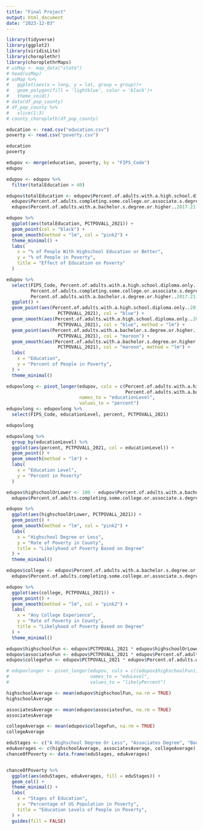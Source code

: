```yaml
---
title: "Final Project"
output: html_document
date: "2023-12-03"
---
```


```r
library(tidyverse)
library(ggplot2)
library(viridisLite)
library(choroplethr)
library(choroplethrMaps)
# usMap <- map_data("state")
# head(usMap)
# usMap %>% 
#   ggplot(aes(x = long, y = lat, group = group))+
#   geom_polygon(fill = 'lightblue', color = 'black')+
#   theme_void()
# data(df_pop_county)
# df_pop_county %>% 
#   slice(1:3)
# county_choropleth(df_pop_county)

education <- read.csv("education.csv")
poverty <- read.csv("poverty.csv")

education
poverty

edupov <- merge(education, poverty, by = "FIPS_Code")
edupov

edupov <- edupov %>% 
  filter(totalEducation > 40)

edupov$totalEducation <- edupov$Percent.of.adults.with.a.high.school.diploma.only..2017.21 +
  edupov$Percent.of.adults.completing.some.college.or.associate.s.degree..2017.21 +
  edupov$Percent.of.adults.with.a.bachelor.s.degree.or.higher..2017.21

edupov %>% 
  ggplot(aes(totalEducation, PCTPOVALL_2021)) +
  geom_point(col = "black") +
  geom_smooth(method = "lm", col = "pink2") +
  theme_minimal() +
  labs(
    x = "% of People With Highschool Education or Better",
    y = "% of People in Poverty",
    title = "Effect of Education on Poverty"
  )

edupov %>% 
  select(FIPS_Code, Percent.of.adults.with.a.high.school.diploma.only..2017.21,
         Percent.of.adults.completing.some.college.or.associate.s.degree..2017.21,
         Percent.of.adults.with.a.bachelor.s.degree.or.higher..2017.21, PCTPOVALL_2021) %>% 
  ggplot() +
  geom_point(aes(Percent.of.adults.with.a.high.school.diploma.only..2017.21,
                   PCTPOVALL_2021), col = "blue") +
  geom_smooth(aes(Percent.of.adults.with.a.high.school.diploma.only..2017.21,
                   PCTPOVALL_2021), col = "blue", method = "lm") +
  geom_point(aes(Percent.of.adults.with.a.bachelor.s.degree.or.higher..2017.21,
                   PCTPOVALL_2021), col = "maroon") +
  geom_smooth(aes(Percent.of.adults.with.a.bachelor.s.degree.or.higher..2017.21,
                   PCTPOVALL_2021), col = "maroon", method = "lm") +
  labs(
    x = "Education", 
    y = "Percent of People in Poverty", 
  ) +
  theme_minimal()

edupovlong <- pivot_longer(edupov, cols = c(Percent.of.adults.with.a.high.school.diploma.only..2017.21,
                                            Percent.of.adults.with.a.bachelor.s.degree.or.higher..2017.21),
                           names_to = "educationLevel", 
                           values_to = "percent")
edupovlong <- edupovlong %>% 
  select(FIPS_Code, educationLevel, percent, PCTPOVALL_2021)

edupovlong

edupovlong %>% 
  group_by(educationLevel) %>% 
  ggplot(aes(percent, PCTPOVALL_2021, col = educationLevel)) +
  geom_point() +
  geom_smooth(method = "lm") +
  labs(
    x = "Education Level",
    y = "Percent in Poverty"
  )

edupov$highschoolOrLower <- 100 - edupov$Percent.of.adults.with.a.bachelor.s.degree.or.higher..2017.21 -
  edupov$Percent.of.adults.completing.some.college.or.associate.s.degree..2017.21

edupov %>% 
  ggplot(aes(highschoolOrLower, PCTPOVALL_2021)) +
  geom_point() +
  geom_smooth(method = "lm", col = "pink2") +
  labs(
    x = "Highschool Degree or Less",
    y = "Rate of Poverty in County",
    title = "Likelyhood of Poverty Based on Degree"
  ) +
  theme_minimal()

edupov$college <- edupov$Percent.of.adults.with.a.bachelor.s.degree.or.higher..2017.21 +
  edupov$Percent.of.adults.completing.some.college.or.associate.s.degree..2017.21

edupov %>% 
  ggplot(aes(college, PCTPOVALL_2021)) +
  geom_point() +
  geom_smooth(method = "lm", col = "pink2") +
  labs(
    x = "Any College Experience",
    y = "Rate of Poverty in County",
    title = "Likelyhood of Poverty Based on Degree"
  ) +
  theme_minimal()

edupov$highschoolFun <- edupov$PCTPOVALL_2021 * edupov$highschoolOrLower/100 / 100
edupov$associatesFun <- edupov$PCTPOVALL_2021 * edupov$Percent.of.adults.completing.some.college.or.associate.s.degree..2017.21/100 / 100
edupov$collegeFun <- edupov$PCTPOVALL_2021 * edupov$Percent.of.adults.with.a.bachelor.s.degree.or.higher..2017.21/100 / 100

# edupovlonger <- pivot_longer(edupov, cols = c((edupov$highschoolFun), edupov$associatesFun, edupov$collegeFun),
#                              names_to = "eduLevel",
#                              values_to = "likelyPercent")

highschoolAverage <- mean(edupov$highschoolFun, na.rm = TRUE)
highschoolAverage

associatesAverage <- mean(edupov$associatesFun, na.rm = TRUE)
associatesAverage

collegeAverage <- mean(edupov$collegeFun, na.rm = TRUE)
collegeAverage

eduStages <- c("A Highschool Degree Or Less", "Associates Degree", "Bachelor's Degree or Higher")
eduAverages <- c(highschoolAverage, associatesAverage, collegeAverage)
chanceOfPoverty <- data.frame(eduStages, eduAverages)


chanceOfPoverty %>% 
  ggplot(aes(eduStages, eduAverages, fill = eduStages)) +
  geom_col() +
  theme_minimal() +
  labs(
    x = "Stages of Education",
    y = "Percentage of US Population in Poverty",
    title = "Education Levels of People in Poverty",
  ) +
  guides(fill = FALSE)
```

